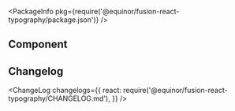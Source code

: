 
<Meta title="Data/Typography" />

<PackageInfo pkg={require('@equinor/fusion-react-typography/package.json')} />

## Component

<ArgsTable of={Typography} />

<StoryExample storyId="examples-typography--component" showSource />

## Changelog

<ChangeLog
  changelogs={{
    react: require('@equinor/fusion-react-typography/CHANGELOG.md'),
  }}
/>
